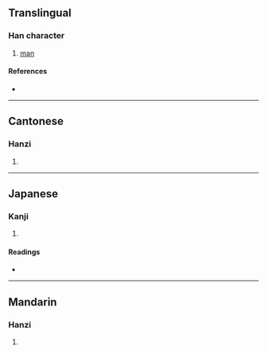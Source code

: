 {{character info/new}}
==Translingual==

===Han character===
{{Han char|rn=93|rad=牛|as=07|sn=11|four=21511|canj=HQMVM|ids=⿰牜巠}}

# [[man]]

====References====
* {{Han ref|kx=0700.300|dkj=20023|dj=1114.090|hdz=31810.130|uh=727C|ud=29308|bh=D65E|bd=54878}}

----

==Cantonese==

===Hanzi===
{{yue-hanzi|jyut=hang1|y=hang1}}

# {{defn|lang=yue|sort=牛07}}

----

==Japanese==

===Kanji===
{{ja-kanji|grade=|rs=牛07}}

# {{defn|lang=ja|sort=牛07}}

====Readings====
* {{ja-readings|on=[[こう]] (kō), [[きょう]] (kyō), [[かん]] (kan), [[けん]] (ken)|kun=}}

----

==Mandarin==

===Hanzi===
{{cmn-hanzi|pin=[[kēng]] ([[keng1]])|wg=k'eng<sup>1</sup>}}

# {{defn|lang=cmn|sort=牛07}}